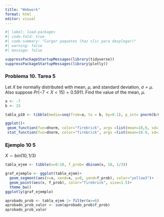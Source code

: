 ---
title: "Webwork"
format: html
editor: visual
---

```{r}
#| label: load-packages
#| code-fold: true
#| code-summary: "Cargar paquetes (haz clic para desplegar)"
#| warning: false
#| message: false

suppressPackageStartupMessages(library(tidyverse))
suppressPackageStartupMessages(library(plotly))

```

### Problema 10. Tarea 5

Let $X$ be normally distributed with mean, $\mu$, and standard deviation, $\sigma=\mu$. Also suppose $Pr(−7<X<15)=0.5911$. Find the value of the mean, $\mu$.

```{r}
a <- -7
b <- 15

tabla_p10 <- tibble(media=seq(from=a, to = b, by=0.1), p_int= pnorm(b/media-1)-pnorm(a/media-1))

ggplot()+
 geom_function(fun=dnorm, color="firebrick", args =list(mean=10,9, sd=10.9), xlim=c(-21.8, 43.6))+
 stat_function(fun=dnorm, color="firebrick", args =list(mean=10.9, sd=10.9), xlim=c(-7,15), geom="area", fill="purple")


```

### Ejemplo 10 5 

$X\sim bin(10,1/3)$

```{r}
tabla_ejem <- tibble(x=0:10, f_prob= dbinom(x, 10, 1/3))

graf_ejemplo <- ggplot(tabla_ejem)+
  geom_segment(aes(x=x, xend=x, y=0, yend=f_prob), color="yellow3")+
  geom_point(aes(x, f_prob), color="firebrick", size=1.5)+
  theme_bw()
ggplotly(graf_ejemplo)

aprobado_prob <- tabla_ejem |> filter(x>=6)
aprobado_prob_valor <- sum(aprobado_prob$f_prob)
aprobado_prob_valor
```
